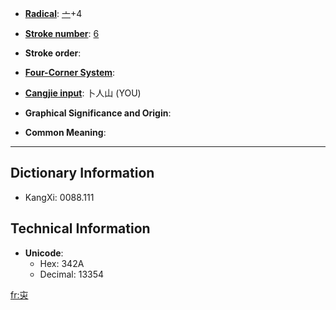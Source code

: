 * '''[[Wiktionary:Chinese radical index| Radical]]''': [[Wiktionary:Chinese radical index 亠|亠]]+4

* '''[[Wiktionary:Chinese total strokes index|Stroke number]]''': [[Wiktionary:Chinese total strokes index 6|6]]

* '''Stroke order''': 

* '''[[Wiktionary:Chinese four corner index|Four-Corner System]]''': 

* '''[[Wiktionary:Chinese Cangjie index|Cangjie input]]''': 卜人山 (YOU)

* '''Graphical Significance and Origin''': 

* '''Common Meaning''': 

----

== Dictionary Information ==

* KangXi: 0088.111

== Technical Information ==

* '''Unicode''':
** Hex: 342A
** Decimal: 13354

[[fr:㐪]]